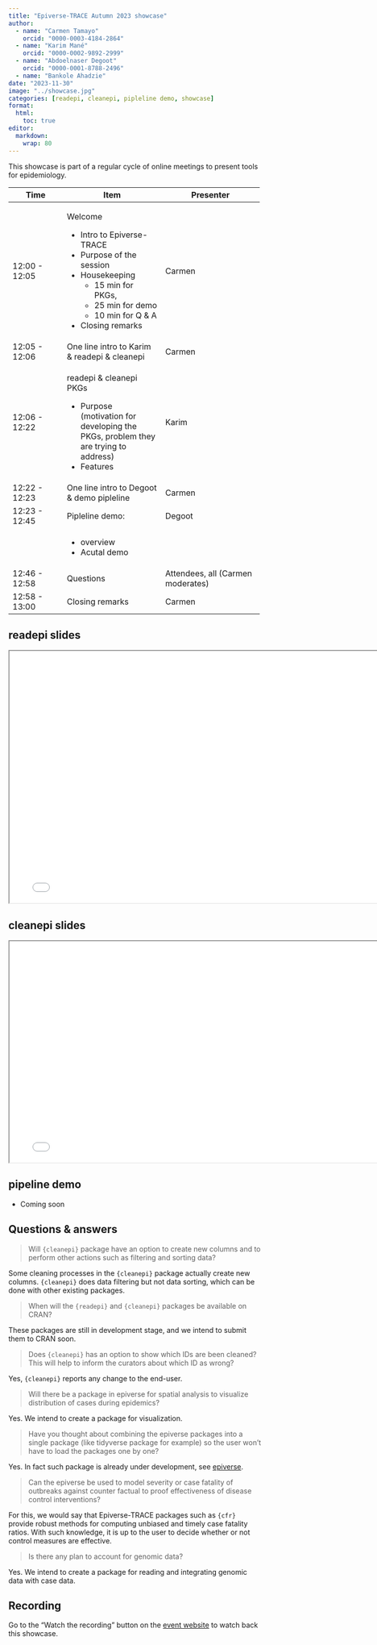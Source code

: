 ```yaml
---
title: "Epiverse-TRACE Autumn 2023 showcase"
author: 
  - name: "Carmen Tamayo"
    orcid: "0000-0003-4184-2864"
  - name: "Karim Mané"
    orcid: "0000-0002-9892-2999"
  - name: "Abdoelnaser Degoot"
    orcid: "0000-0001-8788-2496"
  - name: "Bankole Ahadzie"
date: "2023-11-30"
image: "../showcase.jpg"
categories: [readepi, cleanepi, pipleline demo, showcase]
format:
  html: 
    toc: true
editor: 
  markdown: 
    wrap: 80
---
```


This showcase is part of a regular cycle of online meetings to present tools for
epidemiology.

::: {.callout-note appearance="minimal"}

+----------------+-----------------------------+-----------------------------+
| Time           | Item                        | Presenter                   |
+================+=============================+=============================+
| 12:00 - 12:05  | Welcome                     | Carmen                      |
|                |                             |                             |
|                | -   Intro to Epiverse-TRACE |                             |
|                | -   Purpose of the session  |                             |
|                | -   Housekeeping            |                             |
|                |     - 15 min for  PKGs,     |                             |
|                |     - 25 min for demo       |                             |
|                |     - 10 min for Q & A      |                             |
|                | - Closing remarks           |                             |
+----------------+-----------------------------+-----------------------------+
| 12:05 - 12:06  | One line intro to Karim &   | Carmen                      |
|                | readepi & cleanepi          |                             |
+----------------+-----------------------------+-----------------------------+
| 12:06 - 12:22  | readepi & cleanepi PKGs     | Karim                       |
|                |                             |                             |
|                | -   Purpose (motivation for |                             |
|                |     developing the PKGs,    |                             |
|                |     problem they are trying |                             |
|                |     to address)             |                             |
|                | -   Features                |                             |
+----------------+-----------------------------+-----------------------------+
| 12:22 - 12:23  | One line intro to Degoot &  | Carmen                      |
|                | demo pipleline              |                             |
+----------------+-----------------------------+-----------------------------+
| 12:23 - 12:45  | Pipleline demo:             | Degoot                      |
+----------------+-----------------------------+-----------------------------+
|                |                             |                             |
|                | -   overview                |                             |
|                | -   Acutal demo             |                             |
+----------------+-----------------------------+-----------------------------+
| 12:46 - 12:58  | Questions                   | Attendees, all (Carmen      |
|                |                             | moderates)                  |
+----------------+-----------------------------+-----------------------------+
| 12:58 - 13:00  | Closing remarks             | Carmen                      |
+----------------+-----------------------------+-----------------------------+

:::

## readepi slides

```{=html}
<iframe width="780" height="500" src="readepi.pdf" title="finalsize slides showcase winder 2023"></iframe>
```

## cleanepi slides

```{=html}
<iframe width="780" height="438.75" src="cleanepi.pdf" title="epiparameter slides showcase winder 2023"></iframe>
```

## pipeline demo

- Coming soon

## Questions & answers

> Will `{cleanepi}` package have an option to create new columns and to perform other actions such as filtering and sorting data?

Some cleaning processes in the `{cleanepi}` package actually create new columns. `{cleanepi}` does data filtering but not data sorting, which can be done with other existing packages.

> When will the `{readepi}` and `{cleanepi}` packages be available on CRAN?

These packages are still in development stage, and we intend to submit them to CRAN soon.

> Does `{cleanepi}` has an option to show which IDs are been cleaned? This will help to inform the curators about which ID as wrong?

Yes, `{cleanepi}` reports any change to the end-user.

> Will there be a package in epiverse for spatial analysis to visualize distribution of cases during epidemics?

Yes. We intend to create a package for visualization.

> Have you thought about combining the epiverse packages into a single package (like tidyverse package for example) so the user won’t have to load the packages one by one?

Yes. In fact such package is already under development, see [epiverse](https://github.com/epiverse-trace/epiverse).

> Can the epiverse be used to model severity or case fatality of outbreaks against counter factual to proof effectiveness of disease control interventions?\

For this, we would say that Epiverse-TRACE packages such as `{cfr}` provide robust methods for computing unbiased and timely case fatality ratios. With such knowledge, it is up to the user to decide whether or not control measures are effective.

> Is there any plan to account for genomic data?

Yes. We intend to create a package for reading and integrating genomic data with case data.

## Recording

Go to the "Watch the recording" button on the [event website](https://lshtm.zoom.us/rec/play/S6i7MKxp2k0ckU2nX9f5UICQaJ_HLinvx1s0H9cZtTDmtXazoCUgZzXHGcYxo9f98yB4_Xf4WPh-psO-.uniNUhCAWRzom1Ov) to watch back this showcase.
